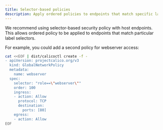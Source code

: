 ```yaml
---
title: Selector-based policies
description: Apply ordered policies to endpoints that match specific label selectors.
---
```



We recommend using selector-based security policy with
host endpoints. This allows ordered policy to be applied to
endpoints that match particular label selectors.

For example, you could add a second policy for webserver access:

```bash
cat <<EOF | dist/calicoctl create -f -
- apiVersion: projectcalico.org/v3
  kind: GlobalNetworkPolicy
  metadata:
    name: webserver
  spec:
    selector: "role==\"webserver\""
    order: 100
    ingress:
    - action: Allow
      protocol: TCP
      destination:
        ports: [80]
    egress:
    - action: Allow
EOF
```
